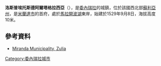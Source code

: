 '''洛斯普埃托斯德阿爾塔格拉西亞'''（{{lang-es|Los Puertos de Altagracia}}），是[[委內瑞拉|委內瑞拉]]的城鎮，位於該國西北部[[蘇利亞州|蘇利亞州]]，是[[米蘭達市_(蘇利亞州)|米蘭達市]]的首府，處於[[馬拉開波湖|馬拉開波湖]]東岸，始建於1529年9月8日，海拔高度10米。

==參考資料==
*[http://miranda-zulia.gov.ve/ Miranda Municipality, Zulia]{{dead link|date=2018年1月 |bot=InternetArchiveBot |fix-attempted=yes }}

{{coord|10|40|27.99|N|71|30|49.63|W|region:VE|display=title}}

{{Venezuela-geo-stub}}
[[Category:委內瑞拉城市|Category:委內瑞拉城市]]